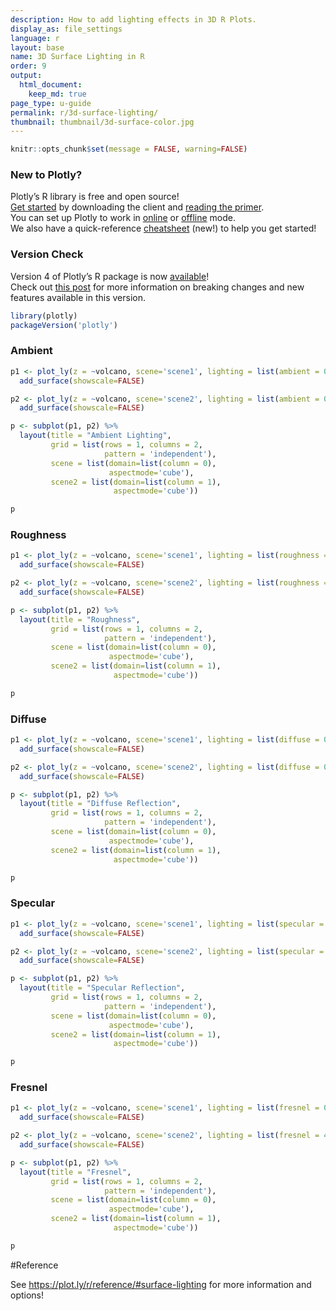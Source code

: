 ```yaml
---
description: How to add lighting effects in 3D R Plots.
display_as: file_settings
language: r
layout: base
name: 3D Surface Lighting in R
order: 9
output:
  html_document:
    keep_md: true
page_type: u-guide
permalink: r/3d-surface-lighting/
thumbnail: thumbnail/3d-surface-color.jpg
---
```


```r
knitr::opts_chunk$set(message = FALSE, warning=FALSE)
```
### New to Plotly?

Plotly's R library is free and open source!<br>
[Get started](https://plot.ly/r/getting-started/) by downloading the client and [reading the primer](https://plot.ly/r/getting-started/).<br>
You can set up Plotly to work in [online](https://plot.ly/r/getting-started/#hosting-graphs-in-your-online-plotly-account) or [offline](https://plot.ly/r/offline/) mode.<br>
We also have a quick-reference [cheatsheet](https://images.plot.ly/plotly-documentation/images/r_cheat_sheet.pdf) (new!) to help you get started!

### Version Check

Version 4 of Plotly's R package is now [available](https://plot.ly/r/getting-started/#installation)!<br>
Check out [this post](http://moderndata.plot.ly/upgrading-to-plotly-4-0-and-above/) for more information on breaking changes and new features available in this version.
```r
library(plotly)
packageVersion('plotly')
```

### Ambient

```r
p1 <- plot_ly(z = ~volcano, scene='scene1', lighting = list(ambient = 0.2)) %>%
  add_surface(showscale=FALSE)

p2 <- plot_ly(z = ~volcano, scene='scene2', lighting = list(ambient = 0.9)) %>%
  add_surface(showscale=FALSE)

p <- subplot(p1, p2) %>%
  layout(title = "Ambient Lighting",
         grid = list(rows = 1, columns = 2,
                     pattern = 'independent'),
         scene = list(domain=list(column = 0),
                      aspectmode='cube'),
         scene2 = list(domain=list(column = 1),
                       aspectmode='cube'))

p
```

### Roughness

```r
p1 <- plot_ly(z = ~volcano, scene='scene1', lighting = list(roughness = 0.1)) %>%
  add_surface(showscale=FALSE)

p2 <- plot_ly(z = ~volcano, scene='scene2', lighting = list(roughness = 0.9)) %>%
  add_surface(showscale=FALSE)

p <- subplot(p1, p2) %>%
  layout(title = "Roughness",
         grid = list(rows = 1, columns = 2,
                     pattern = 'independent'),
         scene = list(domain=list(column = 0),
                      aspectmode='cube'),
         scene2 = list(domain=list(column = 1),
                       aspectmode='cube'))

p
```

### Diffuse

```r
p1 <- plot_ly(z = ~volcano, scene='scene1', lighting = list(diffuse = 0.1)) %>%
  add_surface(showscale=FALSE)

p2 <- plot_ly(z = ~volcano, scene='scene2', lighting = list(diffuse = 0.9)) %>%
  add_surface(showscale=FALSE)

p <- subplot(p1, p2) %>%
  layout(title = "Diffuse Reflection",
         grid = list(rows = 1, columns = 2,
                     pattern = 'independent'),
         scene = list(domain=list(column = 0),
                      aspectmode='cube'),
         scene2 = list(domain=list(column = 1),
                       aspectmode='cube'))

p
```

### Specular

```r
p1 <- plot_ly(z = ~volcano, scene='scene1', lighting = list(specular = 0.1)) %>%
  add_surface(showscale=FALSE)

p2 <- plot_ly(z = ~volcano, scene='scene2', lighting = list(specular = 1.9)) %>%
  add_surface(showscale=FALSE)

p <- subplot(p1, p2) %>%
  layout(title = "Specular Reflection",
         grid = list(rows = 1, columns = 2,
                     pattern = 'independent'),
         scene = list(domain=list(column = 0),
                      aspectmode='cube'),
         scene2 = list(domain=list(column = 1),
                       aspectmode='cube'))

p
```

### Fresnel

```r
p1 <- plot_ly(z = ~volcano, scene='scene1', lighting = list(fresnel = 0.1)) %>%
  add_surface(showscale=FALSE)

p2 <- plot_ly(z = ~volcano, scene='scene2', lighting = list(fresnel = 4.5)) %>%
  add_surface(showscale=FALSE)

p <- subplot(p1, p2) %>%
  layout(title = "Fresnel",
         grid = list(rows = 1, columns = 2,
                     pattern = 'independent'),
         scene = list(domain=list(column = 0),
                      aspectmode='cube'),
         scene2 = list(domain=list(column = 1),
                       aspectmode='cube'))

p
```

#Reference

See [https://plot.ly/r/reference/#surface-lighting](https://plot.ly/r/reference/#surface-lighting) for more information and options!